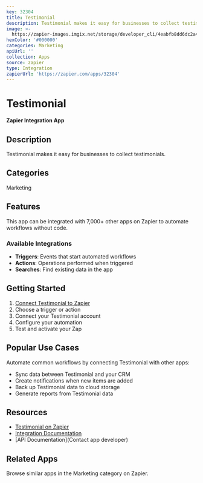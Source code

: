```yaml
---
key: 32304
title: Testimonial
description: Testimonial makes it easy for businesses to collect testimonials.
image: >-
  https://zapier-images.imgix.net/storage/developer_cli/4eabfb8dd6dc2a4cfc4cf1f40f641f2f.png?auto=format%2Ccompress&ixlib=python-3.0.0&q=50
hexColor: '#000000'
categories: Marketing
apiUrl: ''
collection: Apps
source: zapier
type: Integration
zapierUrl: 'https://zapier.com/apps/32304'
---
```

# Testimonial

**Zapier Integration App**

## Description

Testimonial makes it easy for businesses to collect testimonials.

## Categories

Marketing

## Features

This app can be integrated with 7,000+ other apps on Zapier to automate workflows without code.

### Available Integrations

- **Triggers**: Events that start automated workflows
- **Actions**: Operations performed when triggered
- **Searches**: Find existing data in the app

## Getting Started

1. [Connect Testimonial to Zapier](https://zapier.com/apps/32304)
2. Choose a trigger or action
3. Connect your Testimonial account
4. Configure your automation
5. Test and activate your Zap

## Popular Use Cases

Automate common workflows by connecting Testimonial with other apps:

- Sync data between Testimonial and your CRM
- Create notifications when new items are added
- Back up Testimonial data to cloud storage
- Generate reports from Testimonial data

## Resources

- [Testimonial on Zapier](https://zapier.com/apps/32304)
- [Integration Documentation](https://zapier.com/apps/32304/integrations)
- [API Documentation](Contact app developer)

## Related Apps

Browse similar apps in the Marketing category on Zapier.
